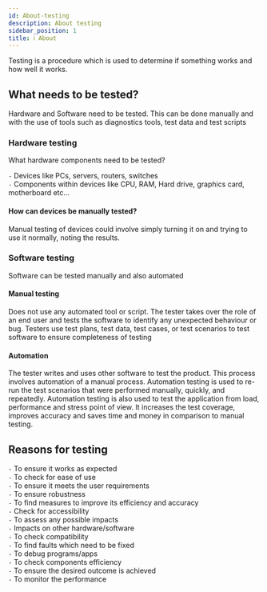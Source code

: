 ```yaml
---
id: About-testing
description: About testing
sidebar_position: 1
title: ℹ️ About
---
```


Testing is a procedure which is used to determine if something works and how well it works.

## What needs to be tested?
Hardware and Software need to be tested. This can be done manually and with the use of tools such as diagnostics tools, test data and test scripts

### Hardware testing
What hardware components need to be tested?

`-` Devices like PCs, servers, routers, switches <br />
`-` Components within devices like CPU, RAM, Hard drive, graphics card, motherboard etc...  <br />

#### How can devices be manually tested?
Manual testing of devices could involve simply turning it on and trying to use it normally, noting the results.

### Software testing
Software can be tested manually and also automated

#### Manual testing
Does not use any automated tool or script. The tester takes over the role of an end user and tests the software to identify any unexpected behaviour or bug. Testers use test plans, test data, test cases, or test scenarios to test software to ensure completeness of testing

#### Automation
The tester writes and uses other software to test the product. This process involves automation of a manual process. Automation testing is used to re-run the test scenarios that were performed manually, quickly, and repeatedly. Automation testing is also used to test the application from load, performance and stress point of view. It increases the test coverage, improves accuracy and saves time and money in comparison to manual testing.

## Reasons for testing
`-` To ensure it works as expected <br />
`-` To check for ease of use <br />
`-` To ensure it meets the user requirements <br />
`-` To ensure robustness <br />
`-` To find measures to improve its efficiency and accuracy <br />
`-` Check for accessibility <br />
`-` To assess any possible impacts <br />
`-` Impacts on other hardware/software <br />
`-` To check compatibility <br />
`-` To find faults which need to be fixed <br />
`-` To debug programs/apps <br />
`-` To check components efficiency <br />
`-` To ensure the desired outcome is achieved <br />
`-` To monitor the performance <br />


